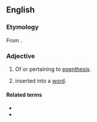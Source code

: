 ==English==

===Etymology===
{{PIE root|en|dʰeh₁}}
From {{der|en|grc|ἐπενθετικός|t=inserted}}.

===Adjective===
{{en-adj|-}}

# {{lb|en|phonology|phonetics}} Of or pertaining to [[epenthesis]].
# {{lb|en|phonology|of a [[phoneme]] or [[syllable]]}} inserted into a [[word]].

====Related terms====
* {{l|en|epenthesis}}
* {{l|en|epenthetically}}